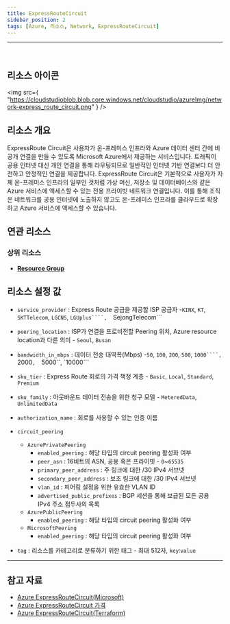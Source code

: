 ```yaml
---
title: ExpressRouteCircuit
sidebar_position: 2
tags: [Azure, 리소스, Network, ExpressRouteCircuit]
---
```


<hr />
<br />

## 리소스 아이콘

<img
    src={
        "https://cloudstudioblob.blob.core.windows.net/cloudstudio/azureImg/network-express_route_circuit.png"
    }
/>

## 리소스 개요

ExpressRoute Circuit은 사용자가 온-프레미스 인프라와 Azure 데이터 센터 간에 비공개 연결을 만들 수 있도록 Microsoft Azure에서 제공하는 서비스입니다.
트래픽이 공용 인터넷 대신 개인 연결을 통해 라우팅되므로 일반적인 인터넷 기반 연결보다 더 안전하고 안정적인 연결을 제공합니다.
ExpressRoute Circuit은 기본적으로 사용자가 자체 온-프레미스 인프라의 일부인 것처럼 가상 머신, 저장소 및 데이터베이스와 같은 Azure 서비스에 액세스할 수 있는 전용 프라이빗 네트워크 연결입니다.
이를 통해 조직은 네트워크를 공용 인터넷에 노출하지 않고도 온-프레미스 인프라를 클라우드로 확장하고 Azure 서비스에 액세스할 수 있습니다.

## 연관 리소스

### 상위 리소스

-   [**Resource Group**](https://docs.cstudio.app/docs/resource/azure/Base/ResourceGroup)

## 리소스 설정 값

-   `service_provider` : Express Route 공급을 제공할 ISP 공급자 -`KINX`, `KT`, `SKTTelecom`, `LGCNS`, ` LGUplus````,   `SejongTelecom```

-   `peering_location` : ISP가 연결을 프로비전할 Peering 위치, Azure resource location과 다른 의미 - `Seoul`, `Busan`

-   `bandwidth_in_mbps` : 데이터 전송 대역폭(Mbps) -`50`, `100`, `200`, `500`, ` 1000````,   `2000`,  `5000``,  `10000```

-   `sku_tier` : Express Route 회로의 가격 책정 계층 - `Basic`, `Local`, `Standard`, `Premium`

-   `sku_family` : 아웃바운드 데이터 전송을 위한 청구 모델 - `MeteredData`, `UnlimitedData`

-   `authorization_name` : 회로를 사용할 수 있는 인증 이름

-   `circuit_peering`

    -   `AzurePrivatePeering`
        -   `enabled_peering` : 해당 타입의 circuit peering 활성화 여부
        -   `peer_asn` : 16비트의 ASN, 공용 혹은 프라이빗 - `0`~`65535`
        -   `primary_peer_address` : 주 링크에 대한 /30 IPv4 서브넷
        -   `secondary_peer_address` : 보조 링크에 대한 /30 IPv4 서브넷
        -   `vlan_id` : 피어링 설정을 위한 유효한 VLAN ID
        -   `advertised_public_prefixes` : BGP 세션을 통해 보급된 모든 공용 IPv4 주소 접두사의 목록
    -   `AzurePublicPeering`
        -   `enabled_peering` : 해당 타입의 circuit peering 활성화 여부
    -   `MicrosoftPeering`
        -   `enabled_peering` : 해당 타입의 circuit peering 활성화 여부

-   `tag` : 리소스를 카테고리로 분류하기 위한 태그 - 최대 512자, `key`:`value`

---

## 참고 자료

-   [Azure ExpressRouteCircuit(Microsoft)](https://learn.microsoft.com/ko-kr/azure/expressroute/expressroute-circuit-peerings#circuits)
-   [Azure ExpressRouteCircuit 가격](https://azure.microsoft.com/en-us/pricing/details/expressroute/)
-   [Azure ExpressRouteCircuit(Terraform)](https://registry.terraform.io/providers/hashicorp/azurerm/latest/docs/resources/express_route_circuit)
